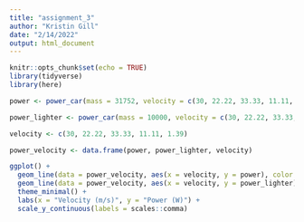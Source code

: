 ```yaml
---
title: "assignment_3"
author: "Kristin Gill"
date: "2/14/2022"
output: html_document
---
```


```r
knitr::opts_chunk$set(echo = TRUE)
library(tidyverse)
library(here)
```

```r
power <- power_car(mass = 31752, velocity = c(30, 22.22, 33.33, 11.11, 1.39), area = 16)

power_lighter <- power_car(mass = 10000, velocity = c(30, 22.22, 33.33, 11.11, 1.39), area = 16)

velocity <- c(30, 22.22, 33.33, 11.11, 1.39)

power_velocity <- data.frame(power, power_lighter, velocity)

ggplot() +
  geom_line(data = power_velocity, aes(x = velocity, y = power), color = "red", lwd = 0.75) +
  geom_line(data = power_velocity, aes(x = velocity, y = power_lighter), color = "blue", lwd = 0.75) +
  theme_minimal() +
  labs(x = "Velocity (m/s)", y = "Power (W)") +
  scale_y_continuous(labels = scales::comma)
```




